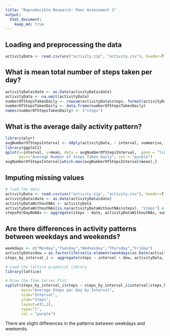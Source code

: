 ```yaml
---
title: "Reproducible Research: Peer Assessment 1"
output: 
  html_document:
    keep_md: true
---
```



## Loading and preprocessing the data

```r
activityData <- read.csv(unz("activity.zip", "activity.csv"), header=T, quote="\"", sep=",")
```

## What is mean total number of steps taken per day?

```r
activityData$date <- as.Date(activityData$date)
activityData <- na.omit(activityData)
numberOfStepsTakenDaily <- rowsum(activityData$steps, format(activityData$date, '%Y-%m-%d'))
numberOfStepsTakenDaily <- data.frame(numberOfStepsTakenDaily)
names(numberOfStepsTakenDaily) <- ("steps")
```

## What is the average daily activity pattern?

```r
library(plyr)
avgNumberOfStepsInterval <- ddply(activityData, ~ interval, summarise, mean=mean(steps))
library(ggplot2)
qplot(x=interval, y=mean, data = avgNumberOfStepsInterval,  geom = "line", xlab="5-Minute Interval", ylab="Count of Steps",
      main="Average Number of Steps Taken Daily", col = "purple")
avgNumberOfStepsInterval[which.max(avgNumberOfStepsInterval$mean),]
```

## Imputing missing values

```r
# load the data
activityData <- read.csv(unz("activity.zip", "activity.csv"), header=T, quote="\"", sep=",")
activityData$date <- as.Date(activityData$date)
activityDataWithoutNAs <- activityData
activityDataWithoutNAs[is.na(activityDataWithoutNAs$steps), "steps"] <- 0
stepsPerDayNoNAs <- aggregate(steps ~ date, activityDataWithoutNAs, sum)
```

## Are there differences in activity patterns between weekdays and weekends?

```r
weekdays <- c("Monday","Tuesday","Wednesday","Thursday","Friday")
activityData$dow = as.factor(ifelse(is.element(weekdays(as.Date(activityData$date)),weekdays), "Weekday", "Weekend"))
steps_by_interval_i <- aggregate(steps ~ interval + dow, activityData, mean)
```


```r
# Load the lattice graphical library
library(lattice)

# Draw the Time Series Plot
xyplot(steps_by_interval_i$steps ~ steps_by_interval_i$interval|steps_by_interval_i$dow, 
       main="Average Steps per Day by Interval",
       xlab="Interval", 
       ylab="Steps",
       layout=c(1,2), 
       type="l", 
       col = "purple")
```

There are slight differences in the patterns between weekdays and weekends.

